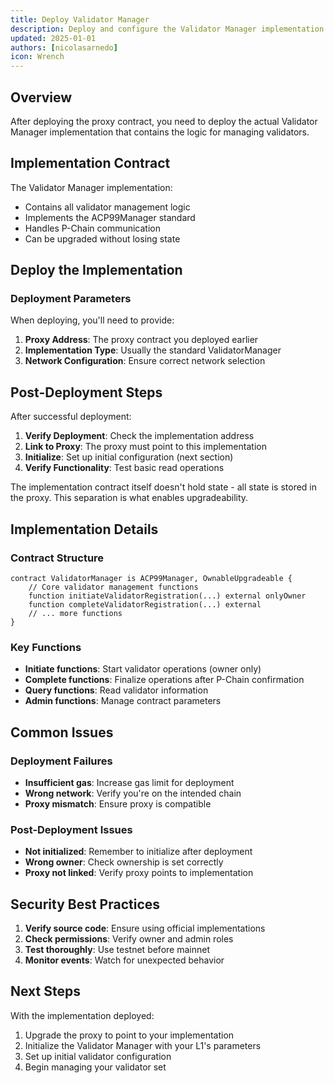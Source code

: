 ```yaml
---
title: Deploy Validator Manager
description: Deploy and configure the Validator Manager implementation contract
updated: 2025-01-01
authors: [nicolasarnedo]
icon: Wrench
---
```



## Overview

After deploying the proxy contract, you need to deploy the actual Validator Manager implementation that contains the logic for managing validators.

## Implementation Contract

The Validator Manager implementation:
- Contains all validator management logic
- Implements the ACP99Manager standard
- Handles P-Chain communication
- Can be upgraded without losing state

## Deploy the Implementation

<ConnectButton />

<L1ValidatorManager activeTab="deployImplementation" />

### Deployment Parameters

When deploying, you'll need to provide:

1. **Proxy Address**: The proxy contract you deployed earlier
2. **Implementation Type**: Usually the standard ValidatorManager
3. **Network Configuration**: Ensure correct network selection

## Post-Deployment Steps

After successful deployment:

1. **Verify Deployment**: Check the implementation address
2. **Link to Proxy**: The proxy must point to this implementation
3. **Initialize**: Set up initial configuration (next section)
4. **Verify Functionality**: Test basic read operations

<Callout type="info">
The implementation contract itself doesn't hold state - all state is stored in the proxy. This separation is what enables upgradeability.
</Callout>

## Implementation Details

### Contract Structure

```solidity
contract ValidatorManager is ACP99Manager, OwnableUpgradeable {
    // Core validator management functions
    function initiateValidatorRegistration(...) external onlyOwner
    function completeValidatorRegistration(...) external
    // ... more functions
}
```

### Key Functions

- **Initiate functions**: Start validator operations (owner only)
- **Complete functions**: Finalize operations after P-Chain confirmation
- **Query functions**: Read validator information
- **Admin functions**: Manage contract parameters

## Common Issues

### Deployment Failures

- **Insufficient gas**: Increase gas limit for deployment
- **Wrong network**: Verify you're on the intended chain
- **Proxy mismatch**: Ensure proxy is compatible

### Post-Deployment Issues

- **Not initialized**: Remember to initialize after deployment
- **Wrong owner**: Check ownership is set correctly
- **Proxy not linked**: Verify proxy points to implementation

## Security Best Practices

1. **Verify source code**: Ensure using official implementations
2. **Check permissions**: Verify owner and admin roles
3. **Test thoroughly**: Use testnet before mainnet
4. **Monitor events**: Watch for unexpected behavior

## Next Steps

With the implementation deployed:
1. Upgrade the proxy to point to your implementation
2. Initialize the Validator Manager with your L1's parameters
3. Set up initial validator configuration
4. Begin managing your validator set